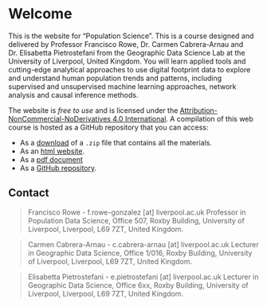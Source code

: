 # Welcome {.unnumbered}

This is the website for "Population Science". This is a course designed and delivered by Professor Francisco Rowe, Dr. Carmen Cabrera-Arnau and Dr. Elisabetta Pietrostefani from the Geographic Data Science Lab at the University of Liverpool, United Kingdom. You will learn applied tools and cutting-edge analytical approaches to use digital footprint data to explore and understand human population trends and patterns, including supervised and unsupervised machine learning approaches, network analysis and causal inference methods.

The website is *free to use* and is licensed under the [Attribution-NonCommercial-NoDerivatives 4.0 International](https://creativecommons.org/licenses/by-nc-nd/4.0/). A compilation of this web course is hosted as a GitHub repository that you can access:

-   As a [download](https://github.com/fcorowe/r4ps/archive/refs/heads/main.zip) of a `.zip` file that contains all the materials.
-   As an [html website](https://www.population-science.net).
-   As a [pdf document](https://www.population-science.net/Population-Science.pdf)
-   As a [GitHub repository](https://github.com/fcorowe/r4ps).

## Contact {.unnumbered}

> Francisco Rowe - f.rowe-gonzalez \[at\] liverpool.ac.uk Professor in Population Data Science, Office 507, Roxby Building, University of Liverpool, Liverpool, L69 7ZT, United Kingdom.

> Carmen Cabrera-Arnau - c.cabrera-arnau \[at\] liverpool.ac.uk Lecturer in Geographic Data Science, Office 1/016, Roxby Building, University of Liverpool, Liverpool, L69 7ZT, United Kingdom.

> Elisabetta Pietrostefani - e.pietrostefani \[at\] liverpool.ac.uk Lecturer in Geographic Data Science, Office 6xx, Roxby Building, University of Liverpool, Liverpool, L69 7ZT, United Kingdom.
